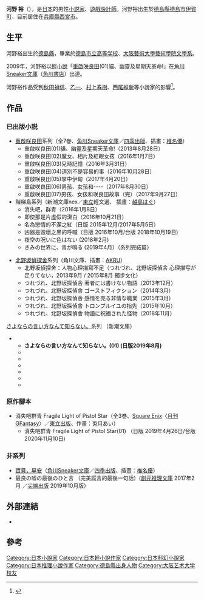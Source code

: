 
'''河野 裕'''（{{bd|1984年|}}），是[[日本|日本]]的男性[[小說家_(職業)|小説家]]、[[遊戲設計師|遊戲設計師]]。河野裕出生於[[德島縣|德島縣]][[德島市|德島市]][[伊賀町_(德島市)|伊賀町]]、目前居住在[[兵庫縣|兵庫縣]][[西宮市|西宮市]]。

== 生平 ==
河野裕出生於[[德島縣|德島縣]]，畢業於[[德島市立高等学校|德島市立高等学校]]、[[大阪藝術大學|大阪藝術大學]][[藝術學院|藝術學院]][[文學系|文學系]]。

2009年，河野裕以[[輕小說|輕小說]]「[[重啟咲良田|重啟咲良田]](01)貓、幽靈及星期天革命!」在[[角川Sneaker文庫|角川Sneaker文庫]]（[[角川書店|角川書店]]）出道。

河野裕作品受到[[秋田禎信|秋田禎信]]、[[乙一|乙一]]、[[村上春樹|村上春樹]]、[[西尾維新|西尾維新]]等小說家的影響<ref>{{Cite web|publisher=グループSNE|title=Group SNE ｜ ユーザーコンテンツ ｜ 著者インタビュー ｜ 『いつか、勇者だった少年』『サクラダリセット　WITCH,PICTURE and RED EYE GIRL』発売記念対談（2010年2月）|url=http://www.groupsne.co.jp/user/interview/2010/02/01.html|accessdate=2011-07-22|archive-date=2013-11-04|archive-url=https://web.archive.org/web/20131104222802/http://www.groupsne.co.jp/user/interview/2010/02/01.html|dead-url=no}}</ref>。

== 作品 ==
=== 已出版小説 ===
* [[重啟咲良田|重啟咲良田]]系列（全7巻、[[角川Sneaker文庫|角川Sneaker文庫]]／[[春天出版|四季出版]]、插畫：[[椎名優|椎名優]]）
** 重啟咲良田(01)貓、幽靈及星期天革命!（2013年8月28日）
** 重啟咲良田(02)魔女、相片及紅眼女孩（2016年1月7日）
** 重啟咲良田(03)兒時記憶（2016年3月31日）
** 重啟咲良田(04)道別不是容易的事（2016年10月28日）
** 重啟咲良田(05)掌中伊甸（2017年4月20日）
** 重啟咲良田(06)男孩、女孩和----（2017年8月30日）
** 重啟咲良田(07)男孩、女孩和咲良田故事（完）（2017年9月27日）
*階梯島系列（新潮文庫nex／[[東立|東立]]輕文選、 插畫：[[越島はぐ|越島はぐ]]）
**消失吧，群青（2016年1月8日）
**即使那是片虛假的潔白（2016年10月21日）
**名為戀情的不潔之紅（日版 2015年12月/2017年5月5日）
**<nowiki>凶</nowiki>器是毀壞之黑的呼喊（日版 2016年10月/台版 2018年10月19日)
**夜空の呪いに色はない (2018年2月)
**きみの世界に、青が鳴る (2019年4月）（系列完結篇） 

*[[北野坂偵探舍|北野坂偵探舍]]系列（角川文庫、插畫：[[AKRU|AKRU]]）
**北野坂偵探舍：人物心理描寫不足（つれづれ、北野坂探偵舎 心理描写が足りてない，2013年9月 / 2015年8月 獨步文化）
**つれづれ、北野坂探偵舎 著者には書けない物語（2013年12月）
**つれづれ、北野坂探偵舎 ゴーストフィクション（2014年3月）
**つれづれ、北野坂探偵舎 感情を売る非情な職業（2015年3月）
**つれづれ、北野坂探偵舎 トロンプルイユの指先（2015年10月）
**つれづれ、北野坂探偵舎 物語に祝福された怪物（2018年11月）

[[さよならの言い方なんて知らない。|さよならの言い方なんて知らない。]]系列 （新潮文庫）
**'''さよならの言い方なんて知らない。(01) (日版2019年8月)'''
**
**
**
**
**
**
=== 原作腳本 ===
*消失吧群青 Fragile Light of Pistol Star（全3巻、[[Square_Enix|Square Enix]]〈[[月刊GFantasy|月刊GFantasy]]〉／[[東立出版|東立出版]]、作畫：兎月あい）
**消失吧群青 Fragile Light of Pistol Star(01) （日版 2019年4月26日/台版 2020年11月10日)

=== 非系列 ===
* [[寶貝，早安|寶貝，早安]]（[[角川Sneaker文庫|角川Sneaker文庫]]／[[春天出版|四季出版]]、插畫：[[椎名優|椎名優]]）
* 最良の嘘の最後のひと言 （完美謊言的最後一句話）([[創元推理文庫|創元推理文庫]] 2017年2月 ／[[尖端出版|尖端出版]] 2019年10月版）

== 外部連結 ==
* {{Twitter|konoyutaka}}

== 參考 ==
<references/> 

{{DEFAULTSORT:河野裕}}
[[Category:日本小說家|Category:日本小說家]]
[[Category:日本輕小說作家|Category:日本輕小說作家]]
[[Category:日本科幻小說家|Category:日本科幻小說家]]
[[Category:日本推理小說作家|Category:日本推理小說作家]]
[[Category:德島縣出身人物|Category:德島縣出身人物]]
[[Category:大阪艺术大学校友|Category:大阪艺术大学校友]]